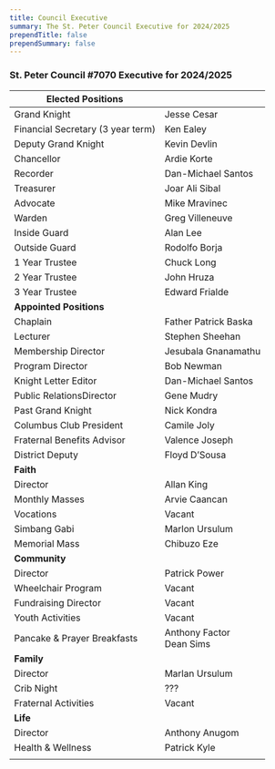 ```yaml
---
title: Council Executive
summary: The St. Peter Council Executive for 2024/2025
prependTitle: false
prependSummary: false
---
```


### St. Peter Council #7070 Executive for 2024/2025

| Elected Positions                 |                                                        |
| --------------------------------- | ------------------------------------------------------ |
| Grand Knight                      | Jesse Cesar                                           |
| Financial Secretary (3 year term) | Ken Ealey                                            |
| Deputy Grand Knight               | Kevin Devlin                                         |
| Chancellor                        | Ardie Korte                                          |
| Recorder                          | Dan-Michael Santos                                     |
| Treasurer                         | Joar Ali Sibal                                         |
| Advocate                          | Mike Mravinec                                              |
| Warden                            | Greg Villeneuve                                         |
| Inside Guard                      | Alan Lee                                      |
| Outside Guard                     | Rodolfo Borja |
| 1 Year Trustee                    | Chuck Long                                             |
| 2 Year Trustee                    | John Hruza |
| 3 Year Trustee                    | Edward Frialde                                           |
| **Appointed Positions**           |                                                        |
| Chaplain                          | Father Patrick Baska                                   |
| Lecturer                          | Stephen Sheehan                                        |
| Membership Director               | Jesubala Gnanamathu                                    |
| Program Director                  | Bob Newman                                             |
| Knight Letter Editor              | Dan-Michael Santos                                     |
| Public RelationsDirector          | Gene Mudry                                             |
| Past Grand Knight                 | Nick Kondra                                        |
| Columbus Club President           | Camile Joly                                            |
| Fraternal Benefits Advisor        | Valence Joseph                                            |
| District Deputy                   | Floyd D’Sousa                                        |
| **Faith**                         |                                                        |
| Director                          | Allan King                                          |
| Monthly Masses                    | Arvie Caancan |
| Vocations                         | Vacant                                           |
| Simbang Gabi                      | Marlon Ursulum                                         |
| Memorial Mass                     | Chibuzo Eze                                           |
| **Community**                     |                                                        |
| Director                          | Patrick Power |
| Wheelchair Program                | Vacant                                              |
| Fundraising Director              | Vacant                                        |
| Youth Activities                  | Vacant |
| Pancake & Prayer Breakfasts       | Anthony Factor <br/> Dean Sims                         |
| **Family**                        |                                                        |
| Director                          | Marlan Ursulum |
| Crib Night                        | ???                                          |
| Fraternal Activities              | Vacant |
| **Life**                          |                                                        |
| Director                          | Anthony Anugom |
| Health & Wellness                 | Patrick Kyle                                            |
|                                   |                                                        |
